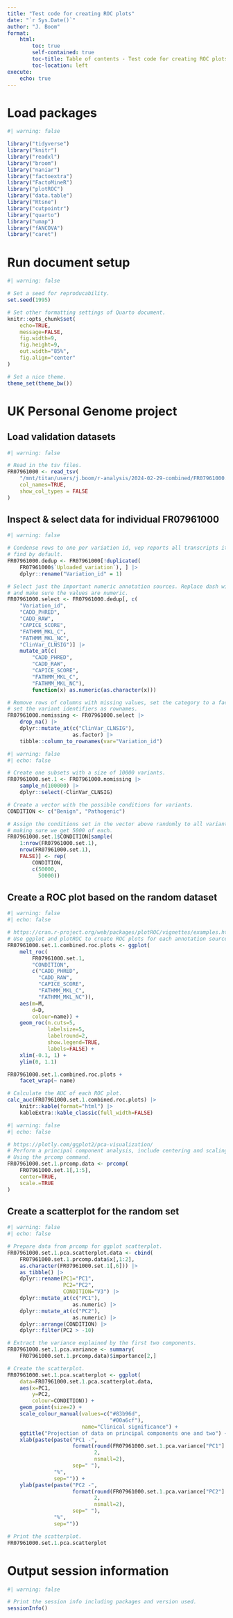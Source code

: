 ```yaml
---
title: "Test code for creating ROC plots"
date: "`r Sys.Date()`"
author: "J. Boom"
format:
    html:
        toc: true
        self-contained: true
        toc-title: Table of contents - Test code for creating ROC plots
        toc-location: left
execute:
    echo: true
---
```


# Load packages
```r
#| warning: false

library("tidyverse")
library("knitr")
library("readxl")
library("broom")
library("naniar")
library("factoextra")
library("FactoMineR")
library("plotROC")
library("data.table")
library("Rtsne")
library("cutpointr")
library("quarto")
library("umap")
library("fANCOVA")
library("caret")
```

# Run document setup
```r
#| warning: false

# Set a seed for reproducability.
set.seed(1995)

# Set other formatting settings of Quarto document.
knitr::opts_chunk$set(
    echo=TRUE,
    message=FALSE,
    fig.width=9,
    fig.height=9,
    out.width="85%",
    fig.align="center"
)

# Set a nice theme.
theme_set(theme_bw())
```

# UK Personal Genome project
## Load validation datasets
```r
#| warning: false

# Read in the tsv files.
FR07961000 <- read_tsv(
    "/mnt/titan/users/j.boom/r-analysis/2024-02-29-combined/FR07961000.general.cancer.subset.1.plus.2.tsv",
    col_names=TRUE,
    show_col_types = FALSE
)
```

## Inspect & select data for individual FR07961000
```r
#| warning: false

# Condense rows to one per variation id, vep reports all transcripts it can
# find by default.
FR07961000.dedup <- FR07961000[!duplicated(
    FR07961000$`Uploaded_variation`), ] |>
    dplyr::rename("Variation_id" = 1)

# Select just the important numeric annotation sources. Replace dash with NA
# and make sure the values are numeric.
FR07961000.select <- FR07961000.dedup[, c(
    "Variation_id",
    "CADD_PHRED",
    "CADD_RAW",
    "CAPICE_SCORE",
    "FATHMM_MKL_C",
    "FATHMM_MKL_NC",
    "ClinVar_CLNSIG")] |>
    mutate_at(c(
        "CADD_PHRED",
        "CADD_RAW",
        "CAPICE_SCORE",
        "FATHMM_MKL_C",
        "FATHMM_MKL_NC"),
        function(x) as.numeric(as.character(x)))

# Remove rows of columns with missing values, set the category to a factor and
# set the variant identifiers as rownames.
FR07961000.nomissing <- FR07961000.select |>
    drop_na() |>
    dplyr::mutate_at(c("ClinVar_CLNSIG"),
                     as.factor) |>
    tibble::column_to_rownames(var="Variation_id")
```

```r
#| warning: false
#| echo: false

# Create one subsets with a size of 10000 variants.
FR07961000.set.1 <- FR07961000.nomissing |>
    sample_n(100000) |>
    dplyr::select(-ClinVar_CLNSIG)

# Create a vector with the possible conditions for variants.
CONDITION <- c("Benign", "Pathogenic")

# Assign the conditions set in the vector above randomly to all variants,
# making sure we get 5000 of each.
FR07961000.set.1$CONDITION[sample(
    1:nrow(FR07961000.set.1),
    nrow(FR07961000.set.1),
    FALSE)] <- rep(
        CONDITION,
        c(50000,
          50000))
```

## Create a ROC plot based on the random dataset
```r
#| warning: false
#| echo: false

# https://cran.r-project.org/web/packages/plotROC/vignettes/examples.html
# Use ggplot and plotROC to create ROC plots for each annotation source.
FR07961000.set.1.combined.roc.plots <- ggplot(
    melt_roc(
        FR07961000.set.1,
        "CONDITION",
        c("CADD_PHRED",
          "CADD_RAW",
          "CAPICE_SCORE",
          "FATHMM_MKL_C",
          "FATHMM_MKL_NC")),
    aes(m=M,
        d=D,
        colour=name)) +
    geom_roc(n.cuts=5,
             labelsize=5,
             labelround=2,
             show.legend=TRUE,
             labels=FALSE) +
    xlim(-0.1, 1) +
    ylim(0, 1.1)

FR07961000.set.1.combined.roc.plots +
    facet_wrap(~ name)

# Calculate the AUC of each ROC plot.
calc_auc(FR07961000.set.1.combined.roc.plots) |>
    knitr::kable(format="html") |>
    kableExtra::kable_classic(full_width=FALSE)
```

```r
#| warning: false
#| echo: false

# https://plotly.com/ggplot2/pca-visualization/
# Perform a principal component analysis, include centering and scaling of data.
# Using the prcomp command.
FR07961000.set.1.prcomp.data <- prcomp(
    FR07961000.set.1[,1:5],
    center=TRUE,
    scale.=TRUE
)
```

## Create a scatterplot for the random set
```r
#| warning: false
#| echo: false

# Prepare data from prcomp for ggplot scatterplot.
FR07961000.set.1.pca.scatterplot.data <- cbind(
    FR07961000.set.1.prcomp.data$x[,1:2],
    as.character(FR07961000.set.1[,6])) |>
    as_tibble() |>
    dplyr::rename(PC1="PC1",
                  PC2="PC2",
                  CONDITION="V3") |>
    dplyr::mutate_at(c("PC1"),
                     as.numeric) |>
    dplyr::mutate_at(c("PC2"),
                     as.numeric) |>
    dplyr::arrange(CONDITION) |>
    dplyr::filter(PC2 > -10)

# Extract the variance explained by the first two components.
FR07961000.set.1.pca.variance <- summary(
    FR07961000.set.1.prcomp.data)$importance[2,]

# Create the scatterplot.
FR07961000.set.1.pca.scatterplot <- ggplot(
    data=FR07961000.set.1.pca.scatterplot.data,
    aes(x=PC1,
        y=PC2,
        colour=CONDITION)) +
    geom_point(size=2) +
    scale_colour_manual(values=c("#83b96d",
                                 "#00a6cf"),
                        name="Clinical significance") +
    ggtitle("Projection of data on principal components one and two") +
    xlab(paste(paste("PC1 -",
                     format(round(FR07961000.set.1.pca.variance["PC1"] * 100),
                            2,
                            nsmall=2),
                     sep=" "),
               "%",
               sep="")) +
    ylab(paste(paste("PC2 -",
                     format(round(FR07961000.set.1.pca.variance["PC2"] * 100),
                            2,
                            nsmall=2),
                     sep=" "),
               "%",
               sep=""))

# Print the scatterplot.
FR07961000.set.1.pca.scatterplot
```

# Output session information
```r
#| warning: false

# Print the session info including packages and version used.
sessionInfo()
```